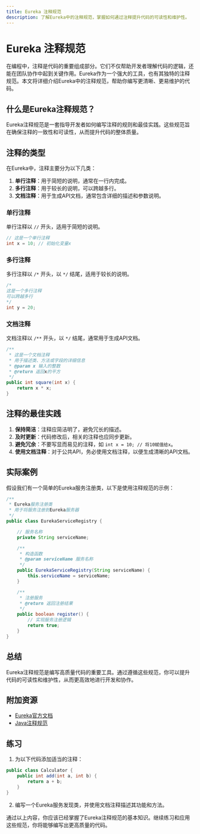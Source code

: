 ```yaml
---
title: Eureka 注释规范
description: 了解Eureka中的注释规范，掌握如何通过注释提升代码的可读性和维护性。
---
```


# Eureka 注释规范

在编程中，注释是代码的重要组成部分。它们不仅帮助开发者理解代码的逻辑，还能在团队协作中起到关键作用。Eureka作为一个强大的工具，也有其独特的注释规范。本文将详细介绍Eureka中的注释规范，帮助你编写更清晰、更易维护的代码。

## 什么是Eureka注释规范？

Eureka注释规范是一套指导开发者如何编写注释的规则和最佳实践。这些规范旨在确保注释的一致性和可读性，从而提升代码的整体质量。

## 注释的类型

在Eureka中，注释主要分为以下几类：

1. **单行注释**：用于简短的说明，通常在一行内完成。
2. **多行注释**：用于较长的说明，可以跨越多行。
3. **文档注释**：用于生成API文档，通常包含详细的描述和参数说明。

### 单行注释

单行注释以 `//` 开头，适用于简短的说明。

```java
// 这是一个单行注释
int x = 10; // 初始化变量x
```

### 多行注释

多行注释以 `/*` 开头，以 `*/` 结尾，适用于较长的说明。

```java
/*
这是一个多行注释
可以跨越多行
*/
int y = 20;
```

### 文档注释

文档注释以 `/**` 开头，以 `*/` 结尾，通常用于生成API文档。

```java
/**
 * 这是一个文档注释
 * 用于描述类、方法或字段的详细信息
 * @param x 输入的整数
 * @return 返回x的平方
 */
public int square(int x) {
    return x * x;
}
```

## 注释的最佳实践

1. **保持简洁**：注释应简洁明了，避免冗长的描述。
2. **及时更新**：代码修改后，相关的注释也应同步更新。
3. **避免冗余**：不要写显而易见的注释，如 `int x = 10; // 将10赋值给x`。
4. **使用文档注释**：对于公共API，务必使用文档注释，以便生成清晰的API文档。

## 实际案例

假设我们有一个简单的Eureka服务注册类，以下是使用注释规范的示例：

```java
/**
 * Eureka服务注册类
 * 用于将服务注册到Eureka服务器
 */
public class EurekaServiceRegistry {

    // 服务名称
    private String serviceName;

    /**
     * 构造函数
     * @param serviceName 服务名称
     */
    public EurekaServiceRegistry(String serviceName) {
        this.serviceName = serviceName;
    }

    /**
     * 注册服务
     * @return 返回注册结果
     */
    public boolean register() {
        // 实现服务注册逻辑
        return true;
    }
}
```

## 总结

Eureka注释规范是编写高质量代码的重要工具。通过遵循这些规范，你可以提升代码的可读性和维护性，从而更高效地进行开发和协作。

## 附加资源

- [Eureka官方文档](https://github.com/Netflix/eureka)
- [Java注释规范](https://www.oracle.com/technical-resources/articles/java/javadoc-tool.html)

## 练习

1. 为以下代码添加适当的注释：

```java
public class Calculator {
    public int add(int a, int b) {
        return a + b;
    }
}
```

2. 编写一个Eureka服务发现类，并使用文档注释描述其功能和方法。

通过以上内容，你应该已经掌握了Eureka注释规范的基本知识。继续练习和应用这些规范，你将能够编写出更高质量的代码。